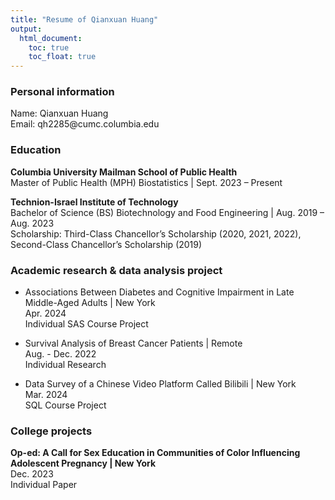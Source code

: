 ```yaml
---
title: "Resume of Qianxuan Huang"
output: 
  html_document:
    toc: true
    toc_float: true
---
```


### Personal information
Name: Qianxuan Huang <br>
Email: qh2285@cumc.columbia.edu

### Education

**Columbia University Mailman School of Public Health** <br>
Master of Public Health (MPH) Biostatistics | Sept. 2023 – Present <br>

**Technion-Israel Institute of Technology** <br> 
Bachelor of Science (BS) Biotechnology and Food Engineering | Aug. 2019 – Aug. 2023 <br>
Scholarship: Third-Class Chancellor’s Scholarship (2020, 2021, 2022), Second-Class Chancellor’s Scholarship (2019)

### Academic research & data analysis project

* Associations Between Diabetes and Cognitive Impairment in Late Middle-Aged Adults | New York <br>
Apr. 2024 <br>
Individual SAS Course Project <br>

* Survival Analysis of Breast Cancer Patients | Remote <br>
Aug. - Dec. 2022 <br>
Individual Research <br>

* Data Survey of a Chinese Video Platform Called Bilibili | New York <br>
Mar. 2024 <br>
SQL Course Project <br>

### College projects
**Op-ed: A Call for Sex Education in Communities of Color Influencing Adolescent Pregnancy | New York** <br>
Dec. 2023 <br>
Individual Paper



